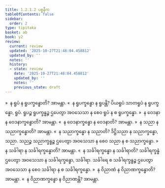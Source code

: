 ```yaml
---
title: 1.2.1.2 ပစ္စနီက
tableOfContents: false
sidebar:
  order: 2
type: tipitaka
basket: ab
book: y2
review:
  current: review
  updated: '2025-10-27T21:48:04.458812'
  updated_by: ''
  notes: ''
  history:
  - state: review
    date: '2025-10-27T21:48:04.458812'
    updated_by: ''
    notes: ''
    previous_state: draft
---
```



<ReviewStatus review={frontmatter.review} showDetails={true} />

<HypothesisAnnotation frontmatter={frontmatter} />

<DynamicBreadcrumb />

<Division number="27" book="y2" e="ch" v="33" p="22">

<Paragraph number="217" book="y2">
»  န ရူပံ န ရူပက္ခန္ဓောတိ? အာမန္တာ.
</Paragraph>

<Paragraph number="218" book="y2">
«  န ရူပက္ခန္ဓော န ရူပန္တိ?
</Paragraph>

<Paragraph number="219" book="y2">
ပိယရူပံ သာတရူပံ န ရူပက္ခန္ဓော, ရူပံ. ရူပဉ္စ ရူပက္ခန္ဓဉ္စ ဌပေတွာ အဝသေသာ န စေဝ ရူပံ န စ ရူပက္ခန္ဓော.
</Paragraph>

<Paragraph number="220" book="y2">
»  န ဝေဒနာ န ဝေဒနာက္ခန္ဓောတိ? အာမန္တာ.
</Paragraph>

<Paragraph number="221" book="y2">
«  န ဝေဒနာက္ခန္ဓော န ဝေဒနာတိ? အာမန္တာ.
</Paragraph>

<Paragraph number="222" book="y2">
»  န သညာ န သညာက္ခန္ဓောတိ? အာမန္တာ.
</Paragraph>

<Paragraph number="223" book="y2">
«  န သညာက္ခန္ဓော န သညာတိ?
</Paragraph>

<Paragraph number="224" book="y2">
ဒိဋ္ဌိသညာ န သညာက္ခန္ဓော, သညာ. သညဉ္စ သညာက္ခန္ဓဉ္စ ဌပေတွာ အဝသေသာ န စေဝ သညာ န စ သညာက္ခန္ဓော.
</Paragraph>

<Paragraph number="225" book="y2">
»  န သင်္ခါရာ န သင်္ခါရက္ခန္ဓောတိ? အာမန္တာ.
</Paragraph>

<Paragraph number="226" book="y2">
«  န သင်္ခါရက္ခန္ဓော န သင်္ခါရာတိ?
</Paragraph>

<Paragraph number="227" book="y2">
သင်္ခါရက္ခန္ဓံ ဌပေတွာ အဝသေသာ န သင်္ခါရက္ခန္ဓော, သင်္ခါရာ. သင်္ခါရေ စ သင်္ခါရက္ခန္ဓဉ္စ ဌပေတွာ အဝသေသာ န စေဝ သင်္ခါရာ န စ သင်္ခါရက္ခန္ဓော.
</Paragraph>

<Paragraph number="228" book="y2">
»  န ဝိညာဏံ န ဝိညာဏက္ခန္ဓောတိ? အာမန္တာ.
</Paragraph>

<Paragraph number="229" book="y2">
«  န ဝိညာဏက္ခန္ဓော န ဝိညာဏန္တိ? အာမန္တာ.
</Paragraph>
</Division>
